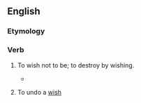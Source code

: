 ==English==

===Etymology===
{{af|en|un-|wish}}

===Verb===
{{en-verb}}

# {{lb|en|transitive|obsolete}} To wish not to be; to destroy by wishing.
#* {{RQ:Shakespeare Henry 5|IV|iii|text=Now thou hast '''unwished''' five thousand men.}}
# {{lb|en|transitive}} To undo a [[wish]]